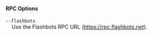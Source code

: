 
#### RPC Options

<RpcUrlOption />

`--flashbots`  
&nbsp;&nbsp;&nbsp;&nbsp;Use the Flashbots RPC URL (<https://rpc.flashbots.net>).
